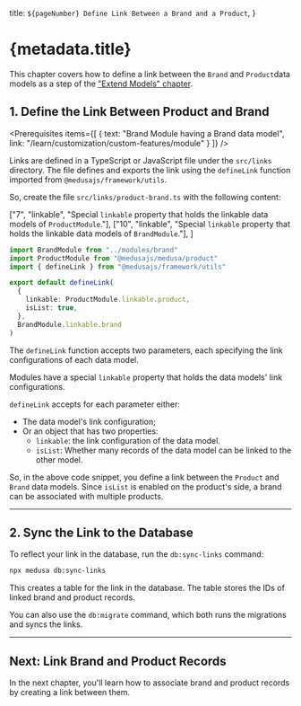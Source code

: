 
  title: `${pageNumber} Define Link Between a Brand and a Product`,
}

# {metadata.title}

<Note title="Example Chapter">

This chapter covers how to define a link between the `Brand` and `Product`data models as a step of the ["Extend Models" chapter](../page.mdx).

</Note>

## 1. Define the Link Between Product and Brand

<Prerequisites
  items={[
    {
      text: "Brand Module having a Brand data model",
      link: "/learn/customization/custom-features/module"
    }
  ]}
/>

Links are defined in a TypeScript or JavaScript file under the `src/links` directory. The file defines and exports the link using the `defineLink` function imported from `@medusajs/framework/utils`.

So, create the file `src/links/product-brand.ts` with the following content:

  ["7", "linkable", "Special `linkable` property that holds the linkable data models of `ProductModule`."],
  ["10", "linkable", "Special `linkable` property that holds the linkable data models of `BrandModule`."],
]

```ts title="src/links/product-brand.ts" highlights={highlights}
import BrandModule from "../modules/brand"
import ProductModule from "@medusajs/medusa/product"
import { defineLink } from "@medusajs/framework/utils"

export default defineLink(
  {
    linkable: ProductModule.linkable.product,
    isList: true,
  },
  BrandModule.linkable.brand
)
```

The `defineLink` function accepts two parameters, each specifying the link configurations of each data model.

Modules have a special `linkable` property that holds the data models' link configurations.

`defineLink` accepts for each parameter either:

- The data model's link configuration;
- Or an object that has two properties:
    - `linkable`: the link configuration of the data model.
    - `isList`: Whether many records of the data model can be linked to the other model.

So, in the above code snippet, you define a link between the `Product` and `Brand` data models. Since `isList` is enabled on the product's side, a brand can be associated with multiple products.

---

## 2. Sync the Link to the Database

To reflect your link in the database, run the `db:sync-links` command:

```bash
npx medusa db:sync-links
```

This creates a table for the link in the database. The table stores the IDs of linked brand and product records.

<Note title="Tip">

You can also use the `db:migrate` command, which both runs the migrations and syncs the links.

</Note>

---

## Next: Link Brand and Product Records

In the next chapter, you'll learn how to associate brand and product records by creating a link between them.
